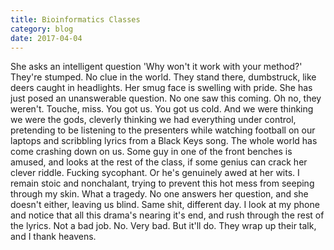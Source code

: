 ```yaml
---
title: Bioinformatics Classes
category: blog
date: 2017-04-04
---
```


She asks an intelligent question 'Why won't it work with your method?'
They're stumped. No clue in the world. They stand there, dumbstruck, like deers caught in headlights. Her smug face is swelling with pride. She has just posed an unanswerable question. No one saw this coming. Oh no, they weren't. Touche, miss. You got us. You got us cold. And we were thinking we were the gods, cleverly thinking we had everything under control, pretending to be listening to the presenters while watching football on our laptops and scribbling lyrics from a Black Keys song. The whole world has come crashing down on us. Some guy in one of the front benches is amused, and looks at the rest of the class, if some genius can crack her clever riddle. Fucking sycophant. Or he's genuinely awed at her wits. I remain stoic and nonchalant, trying to prevent this hot mess from seeping through my skin. What a tragedy. No one answers her question, and she doesn't either, leaving us blind. Same shit, different day. I look at my phone and notice that all this drama's nearing it's end, and rush through the rest of the lyrics. Not a bad job. No. Very bad. But it'll do. They wrap up their talk, and I thank heavens.
